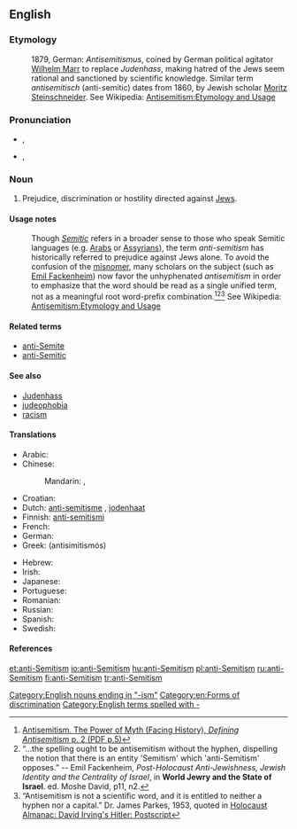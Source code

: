 {{wikipedia|Anti-Semitism}}
==English==

===Etymology===
: 1879, German: ''Antisemitismus'', coined by German political agitator [[w:Wilhelm Marr|Wilhelm Marr]] to replace ''Judenhass'', making hatred of the Jews seem rational and sanctioned by scientific knowledge.  Similar term ''antisemitisch'' (anti-semitic) dates from 1860, by Jewish scholar [[w:Moritz Steinschneider|Moritz Steinschneider]].  See Wikipedia: [[w: Antisemitism#Etymology and usage|Antisemitism:Etymology and Usage]]

===Pronunciation===
* {{a|Canada}} {{IPA|/ˌæntɪˈsɛmɪtɪzm̩/}}, {{X-SAMPA|%{ntI"sEmItIzm}}
* {{a|US}} {{IPA|/ˌæntɑɪˈsɛmɪtɪzm̩/}}, {{X-SAMPA|%{ntAI"sEmItIzm}}

===Noun===
{{en-noun|sg=[[anti-]][[Semitism]]}}

# Prejudice, discrimination or hostility directed against [[Jew]]s.

====Usage notes====
: Though ''[[Semitic]]'' refers in a broader sense to those who speak Semitic languages (e.g. [[w:Arab|Arabs]] or [[w:Assyrian people|Assyrians]]), the term ''anti-semitism'' has historically referred to prejudice against Jews alone.  To avoid the confusion of the [[misnomer]], many scholars on the subject (such as [[w:Emil Fackenheim|Emil Fackenheim]]) now favor the unhyphenated ''antisemitism'' in order to emphasize that the word should be read as a single unified term, not as a meaningful root word-prefix combination.<ref>[http://www.facinghistory.org/campus/reslib.nsf/99ca830bb4f483948525717f005abfc7/2820f36c177cc758852571860065e8c2/$FILE/complete_antisemitism.pdf Antisemitism. The Power of Myth (Facing History), ''Defining Antisemitism'' p. 2 (PDF p.5)]</ref><ref>“…the spelling ought to be antisemitism without the hyphen, dispelling the notion that there is an entity 'Semitism' which 'anti-Semitism' opposes.” -- Emil Fackenheim, ''Post-Holocaust Anti-Jewishness, Jewish Identity and the Centrality of Israel'', in '''World Jewry and the State of Israel'''. ed. Moshe David, p11, n2.</ref><ref>“Antisemitism is not a scientific word, and it is entitled to neither a hyphen nor a capital.” Dr.  James Parkes, 1953, quoted in [http://www.nizkor.org/ftp.cgi/people/i/irving.david/jackel/postscript-kirk-6 Holocaust Almanac: David Irving's Hitler: Postscript]</ref> See Wikipedia: [[w: Antisemitism#Etymology and usage|Antisemitism:Etymology and Usage]]

====Related terms====
{{rel-top|}}
* [[anti-Semite]]
* [[anti-Semitic]]
{{rel-mid}}
{{rel-bottom}}

====See also====
* [[Judenhass]]
* [[judeophobia]]
* [[racism]]

====Translations====
{{trans-top|prejudice or hostility against Jews}}
* Arabic: {{t|ar|معاداة السامية|f|tr=mu3aadaat al-samiyya}}
* Chinese:
*: Mandarin: {{t|cmn|反猶太主義|sc=Hani}},  {{t|cmn|反犹太主义|tr=fǎn-Yóutài-zhǔyì|sc=Hani}}
* Croatian: {{t-|hr|antisemitizam|m}}
* Dutch: [[anti-semitisme]] {{n}}, [[jodenhaat]] {{f}}
* Finnish: [[anti-semitismi]]
* French: {{t-|fr|anti-sémitisme|m}}
* German: {{t+|de|Antisemitismus|m}}
* Greek: {{t|el|αντισημιτισμός|m}} (antisimitismós)
{{trans-mid}}
* Hebrew: {{t|he|אנטישמיות|f|tr=ant'ishemiut}}
* Irish: {{t|ga|frith-Sheimíteachas|xs=Irish}}
* Japanese: {{t|ja|反ユダヤ主義|tr=han-Yudaya-shugi}}
* Portuguese: {{t+|pt|anti-semitismo|m}}
* Romanian: {{t|ro|antisemitism|n}}
* Russian: {{t+|ru|антисемитизм|m|tr=antisemitízm}}
* Spanish: {{t-|es|antisemitismo|m}}
* Swedish: {{t-|sv|antisemitism|c}}
{{trans-bottom}}

====References====
<references/>

[[Category:English nouns ending in "-ism"]]
[[Category:en:Forms of discrimination]]
[[Category:English terms spelled with -]]

[[et:anti-Semitism]]
[[io:anti-Semitism]]
[[hu:anti-Semitism]]
[[pl:anti-Semitism]]
[[ru:anti-Semitism]]
[[fi:anti-Semitism]]
[[tr:anti-Semitism]]
